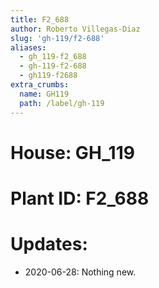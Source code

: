 ```yaml
---
title: F2_688
author: Roberto Villegas-Diaz
slug: 'gh-119/f2-688'
aliases:
  - gh_119-f2_688
  - gh-119-f2-688
  - gh119-f2688
extra_crumbs:
  name: GH119
  path: /label/gh-119
---
```


# **House**: GH_119
# **Plant ID**: F2_688
# **Updates**: 
 - 2020-06-28: Nothing new.
